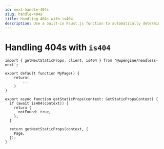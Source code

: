 ```yaml
---
id: next-handle-404s
slug: handle-404s
title: Handling 404s with is404
description: Use a built-in Faust.js function to automatically determine if a page is a 404
---
```


# Handling 404s with `is404`

```tsx title="src/pages/posts/[postSlug].tsx"
import { getNextStaticProps, client, is404 } from '@wpengine/headless-next';

export default function MyPage() {
    return(
        ...
    )
}

export async function getStaticProps(context: GetStaticPropsContext) {
  if (await is404(context)) {
    return {
      notFound: true,
    };
  }

  return getNextStaticProps(context, {
    Page,
  });
}
```
